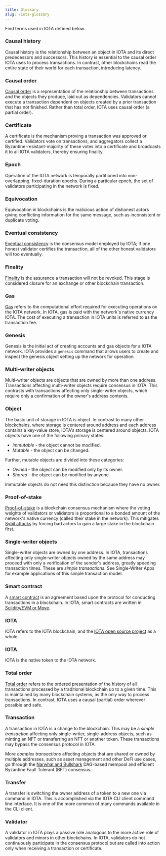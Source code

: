 ```yaml
---
title: Glossary
slug: /iota-glossary
---
```


Find terms used in IOTA defined below.

### Causal history

Causal history is the relationship between an object in IOTA and its direct predecessors and successors. This history is essential to the causal order IOTA uses to process transactions. In contrast, other blockchains read the entire state of their world for each transaction,
introducing latency.

### Causal order

[Causal order](https://www.scattered-thoughts.net/writing/causal-ordering/) is a representation of the relationship between transactions and the objects they produce, laid out as dependencies. Validators cannot execute a transaction dependent on objects created by a prior transaction that has not finished. Rather than total order, IOTA uses causal order (a partial order).

### Certificate

A certificate is the mechanism proving a transaction was approved or certified. Validators vote on transactions, and aggregators collect a Byzantine-resistant-majority of these votes into a certificate and broadcasts it to all IOTA validators, thereby ensuring finality.

### Epoch

Operation of the IOTA network is temporally partitioned into non-overlapping, fixed-duration epochs. During a particular epoch, the set of validators participating in the network is fixed.

### Equivocation

Equivocation in blockchains is the malicious action of dishonest actors giving conflicting information for the same message, such as inconsistent or duplicate voting.

### Eventual consistency

[Eventual consistency](https://en.wikipedia.org/wiki/Eventual_consistency) is the consensus model employed by IOTA; if one honest validator
certifies the transaction, all of the other honest validators will too eventually.

### Finality

[Finality](https://medium.com/mechanism-labs/finality-in-blockchain-consensus-d1f83c120a9a) is the assurance a transaction will not be revoked. This stage is considered closure for an exchange or other blockchain transaction.

### Gas

[Gas](https://ethereum.org/en/developers/docs/gas/) refers to the computational effort required for executing operations on the IOTA network. In IOTA, gas is paid with the network's native currency IOTA. The cost of executing a transaction in IOTA units is referred to as the transaction fee.

### Genesis

Genesis is the initial act of creating accounts and gas objects for a IOTA network. IOTA provides a `genesis` command that allows users to create and inspect the genesis object setting up the network for operation.

### Multi-writer objects

Multi-writer objects are objects that are owned by more than one address. Transactions affecting multi-writer objects require consensus in IOTA. This contrasts with transactions affecting only single-writer objects, which require only a confirmation of the owner's address contents.

### Object

The basic unit of storage in IOTA is object. In contrast to many other blockchains, where storage is centered around address and each address contains a key-value store, IOTA's storage is centered around objects. IOTA objects have one of the following primary states:

- _Immutable_ - the object cannot be modified.
- _Mutable_ - the object can be changed.

Further, mutable objects are divided into these categories:

- _Owned_ - the object can be modified only by its owner.
- _Shared_ - the object can be modified by anyone.

Immutable objects do not need this distinction because they have no owner.

### Proof-of-stake

[Proof-of-stake](https://en.wikipedia.org/wiki/Proof_of_stake) is a blockchain consensus mechanism where the voting weights of validators or validators is proportional to a bonded amount of the network's native currency (called their stake in the network). This mitigates [Sybil attacks](https://en.wikipedia.org/wiki/Sybil_attack) by forcing bad actors to gain a large stake in the blockchain first.

### Single-writer objects

Single-writer objects are owned by one address. In IOTA, transactions affecting only single-writer objects owned by the same address may proceed with only a verification of the sender's address, greatly speeding transaction times. These are _simple transactions_. See Single-Writer Apps for example applications of this simple transaction model.

### Smart contract

A [smart contract](https://en.wikipedia.org/wiki/Smart_contract) is an agreement based upon the protocol for conducting transactions in a blockchain. In IOTA, smart contracts are written in [Solidity/EVM or Move](../developer/evm-to-move/evm-to-move.mdx).

### IOTA

IOTA refers to the IOTA blockchain, and the [IOTA open source project](https://github.com/iotaledger/iota/) as a whole.

### IOTA

IOTA is the native token to the IOTA network.

### Total order

[Total order](https://en.wikipedia.org/wiki/Total_order) refers to the ordered presentation of the history of all transactions processed by a traditional blockchain up to a given time. This is maintained by many blockchain systems, as the only way to process transactions. In contrast, IOTA uses a causal (partial) order wherever possible and safe.

### Transaction

A transaction in IOTA is a change to the blockchain. This may be a _simple transaction_ affecting only single-writer, single-address objects, such as minting an NFT or transferring an NFT or another token. These transactions may bypass the consensus protocol in IOTA.

More _complex transactions_ affecting objects that are shared or owned by multiple addresses, such as asset management and other DeFi use cases, go through the [Narwhal and Bullshark](https://github.com/iotaledger/iota/tree/develop/narwhal) DAG-based mempool and efficient Byzantine Fault Tolerant (BFT) consensus.

### Transfer

A transfer is switching the owner address of a token to a new one via command in IOTA. This is accomplished via the IOTA CLI client command line interface. It is one of the more common of many commands available in the CLI client.

### Validator

A validator in IOTA plays a passive role analogous to the more active role of validators and minors in other blockchains. In IOTA, validators do not continuously participate in the consensus protocol but are called into action only when receiving a transaction or
certificate.
